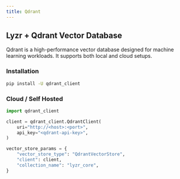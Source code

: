 ```yaml
---
title: Qdrant
---
```


## Lyzr + Qdrant Vector Database

Qdrant is a high-performance vector database designed for machine learning workloads. It supports both local and cloud setups.

### Installation

```bash
pip install -U qdrant_client
```

### Cloud / Self Hosted

```python
import qdrant_client

client = qdrant_client.QdrantClient( 
    uri="http://<host>:<port>",
    api_key="<qdrant-api-key>",
)

vector_store_params = {
    "vector_store_type": "QdrantVectorStore",
    "client": client,
    "collection_name": "lyzr_core",
}
```
